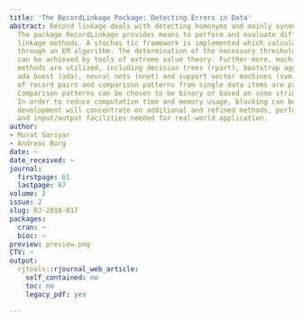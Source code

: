 ```yaml
---
title: 'The RecordLinkage Package: Detecting Errors in Data'
abstract: Record linkage deals with detecting homonyms and mainly synonyms in data.
  The package RecordLinkage provides means to perform and evaluate different record
  linkage methods. A stochas tic framework is implemented which calculates weights
  through an EM algorithm. The determination of the necessary thresholds in this model
  can be achieved by tools of extreme value theory. Further more, machine learning
  methods are utilized, including decision trees (rpart), bootstrap aggregating (bagging),
  ada boost (ada), neural nets (nnet) and support vector machines (svm). The generation
  of record pairs and comparison patterns from single data items are provided as well.
  Comparison patterns can be chosen to be binary or based on some string metrics.
  In order to reduce computation time and memory usage, blocking can be used. Future
  development will concentrate on additional and refined methods, performance improvements
  and input/output facilities needed for real-world application.
author:
- Murat Sariyar
- Andreas Borg
date: ~
date_received: ~
journal:
  firstpage: 61
  lastpage: 67
volume: 2
issue: 2
slug: RJ-2010-017
packages:
  cran: ~
  bioc: ~
preview: preview.png
CTV: ~
output:
  rjtools::rjournal_web_article:
    self_contained: no
    toc: no
    legacy_pdf: yes

---
```

